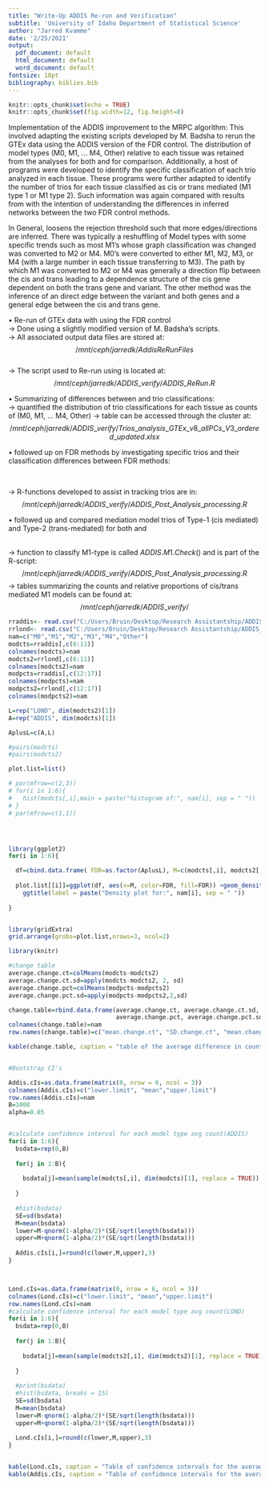 ```yaml
---
title: "Write-Up ADDIS Re-run and Verification"
subtitle: 'University of Idaho Department of Statistical Science'
author: "Jarred Kvamme"
date: '2/25/2021'
output:
  pdf_document: default
  html_document: default
  word_document: default
fontsize: 10pt
bibliography: biblies.bib
---
```



```r
knitr::opts_chunk$set(echo = TRUE)
knitr::opts_chunk$set(fig.width=12, fig.height=8)
```


\section*{Operations in January and February}

\subsection*{Re-analysis of GTEx Using {\bf MRPC-ADDIS}}

\textbf{DETAILED DESCRIPTION:}    

Implementation of the ADDIS improvement to the MRPC algorithm: This involved adapting the existing scripts developed by M. Badsha to rerun the GTEx data using the ADDIS version of the FDR control. The distribution of model types (M0, M1, ... M4, Other) relative to each tissue was retained from the analyses for both \textbf{ MRPC-LOND} and \textbf{ MRPC-ADDIS} for comparison. Additionally, a host of programs were developed to identify the specific classification of each trio analyzed in each tissue. These programs were further adapted to identify the number of trios for each tissue classified as cis or trans mediated (M1 type 1 or M1 type 2). Such information was again compared with results from \textbf{MRPC LOND} with the intention of understanding the differences in inferred networks between the two FDR control methods.

In General, \textbf{MRPC-ADDIS} loosens the rejection threshold such that more edges/directions are inferred. There was typically a reshuffling of Model types with some specific trends such as most M1's whose graph classification was changed was converted to M2 or M4. M0's were converted to either M1, M2, M3, or M4 (with a large number in each tissue transferring to M3). The path by which M1 was converted to M2 or M4 was generally a direction flip between the cis and trans leading to a dependence structure of the cis gene dependent on both the trans gene and variant. The other method was the inference of an direct edge between the variant and both genes and a general edge between the cis and trans gene.   


\textbf{MAIN POINTS AND FILE LOCATIONS:}

$\bullet$ Re-run of GTEx data with \textbf{MRPC} using the \textbf{ADDIS} FDR control    
\indent $\rightarrow$ Done using a slightly modified version of M. Badsha's scripts.    
\indent $\rightarrow$ All associated output data files are stored at: 
$$/mnt/ceph/jarredk/AddisReRunFiles$$     
$\rightarrow$ The script used to Re-run \textbf{MRPC} using \textbf{ADDIS} is located at: 
$$/mnt/ceph/jarredk/ADDIS\_verify/ADDIS\_ReRun.R$$    



$\bullet$ Summarizing of differences between \textbf{LOND} and \textbf{ADDIS} trio classifications:   
$\rightarrow$ quantified the distribution of trio classifications for each tissue as counts of (M0, M1, ... M4, Other) 
$\rightarrow$ table can be accessed through the cluster at:
$$/mnt/ceph/jarredk/ADDIS\_verify/Trios\_analysis\_GTEx\_v8\_allPCs\_V3\_ordered\_updated.xlsx$$   



$\bullet$ followed up on FDR methods by investigating specific trios and their classification differences between FDR methods:      

\textbf{GENERAL STEPS:}   
\begin{itemize}
  \item[1] read in SNP, PC, and final output files generated from $ADDIS\_rerun()$ (trio-->model information)
  \item[2] catalog and store each trios \textbf{LOND} and \textbf{ADDIS} model classification
  \item[3] count/summarize trios between methods or within tissues (generally both)
  \item[4] rerun \text{MRPC} on trio using both \textbf{LOND} and \textbf{ADDIS} methods and compare graph and correlation matrices
\end{itemize}

$\rightarrow$ R-functions developed to assist in tracking trios are in: 
$$/mnt/ceph/jarredk/ADDIS\_verify/ADDIS\_Post\_Analysis\_processing.R$$



$\bullet$ followed up and compared mediation model trios of Type-1 (cis mediated) and Type-2 (trans-mediated) for both \textbf{ADDIS} and \textbf{LOND}     
\textbf{GENERAL STEPS:}   
\begin{itemize}
  \item[1] read final output files generated from $ADDIS\_rerun()$ for both FDR methods (trio-->model information)
  \item[2] use \textbf{MRPC} to re-classify each trio identified as M1 to obtain causal graph matrix for next step
  \item[3] match trio to appropriate M1-type (1 or 2) by comparing causal graph matrix to type-1 and type-2 expected matrix
  \item[4] store M1-type classification information in a tiered list and save
\end{itemize}
$\rightarrow$ function to classify M1-type is called $ADDIS.M1.Check()$ and is part of the R-script: 
$$/mnt/ceph/jarredk/ADDIS\_verify/ADDIS\_Post\_Analysis\_processing.R$$
$\rightarrow$ tables summarizing the counts and relative proportions of cis/trans mediated M1 models can be found at:
$$/mnt/ceph/jarredk/ADDIS\_verify/$$

\newpage
\subsection*{Summarizing Information For LOND/ADDIS Comparisons}
```r
rraddis<- read.csv("C:/Users/Bruin/Desktop/Research Assistantship/ADDIS_ReRun/ReRunADDIS_Summary.csv")
rrlond<- read.csv("C:/Users/Bruin/Desktop/Research Assistantship/ADDIS_ReRun/ReRunLOND_Summary.csv")
nam=c("M0","M1","M2","M3","M4","Other")
modcts=rraddis[,c(6:11)]
colnames(modcts)=nam
modcts2=rrlond[,c(6:11)]
colnames(modcts2)=nam
modpcts=rraddis[,c(12:17)]
colnames(modpcts)=nam
modpcts2=rrlond[,c(12:17)]
colnames(modpcts2)=nam

L=rep("LOND", dim(modcts2)[1])
A=rep("ADDIS", dim(modcts)[1])

AplusL=c(A,L)

#pairs(modcts)
#pairs(modcts2)

plot.list=list()

# par(mfrow=c(2,3))
# for(i in 1:6){
#   hist(modcts[,i],main = paste("histogram of:", nam[i], sep = " "))
# }
# par(mfrow=c(1,1))




library(ggplot2)
for(i in 1:6){

  df=cbind.data.frame( FDR=as.factor(AplusL), M=c(modcts[,i], modcts2[,i]))
  
  plot.list[[i]]=ggplot(df, aes(x=M, color=FDR, fill=FDR)) +geom_density(alpha=0.3)+
    ggtitle(label = paste("Density plot for:", nam[i], sep = " "))
    
}


library(gridExtra)
grid.arrange(grobs=plot.list,nrows=3, ncol=2)
```






```r
library(knitr)

#change table
average.change.ct=colMeans(modcts-modcts2)
average.change.ct.sd=apply(modcts-modcts2, 2, sd)
average.change.pct=colMeans(modpcts-modpcts2)
average.change.pct.sd=apply(modpcts-modpcts2,2,sd)

change.table=rbind.data.frame(average.change.ct, average.change.ct.sd, 
                              average.change.pct, average.change.pct.sd)
colnames(change.table)=nam
row.names(change.table)=c("mean.change.ct", "SD.change.ct", "mean.change%", "SD.change%")

kable(change.table, caption = "table of the average difference in count and percentage between ADDIS and LOND and their standard errors for the differences", digits = 5)


#Bootstrap CI's

Addis.cIs=as.data.frame(matrix(0, nrow = 6, ncol = 3))
colnames(Addis.cIs)=c("lower.limit", "mean","upper.limit")
row.names(Addis.cIs)=nam
B=1000
alpha=0.05


#calculate confidence interval for each model type avg count(ADDIS)
for(i in 1:6){
  bsdata=rep(0,B)
  
  for(j in 1:B){
    
    bsdata[j]=mean(sample(modcts[,i], dim(modcts)[1], replace = TRUE))
    
  }
  
  #hist(bsdata)
  SE=sd(bsdata)
  M=mean(bsdata)
  lower=M-qnorm(1-alpha/2)*(SE/sqrt(length(bsdata)))
  upper=M+qnorm(1-alpha/2)*(SE/sqrt(length(bsdata)))
  
  Addis.cIs[i,]=round(c(lower,M,upper),3)
}



Lond.cIs=as.data.frame(matrix(0, nrow = 6, ncol = 3))
colnames(Lond.cIs)=c("lower.limit", "mean","upper.limit")
row.names(Lond.cIs)=nam
#calculate confidence interval for each model type avg count(LOND)
for(i in 1:6){
  bsdata=rep(0,B)
  
  for(j in 1:B){
    
    bsdata[j]=mean(sample(modcts2[,i], dim(modcts2)[1], replace = TRUE))
    
  }
  
  #print(bsdata)
  #hist(bsdata, breaks = 15)
  SE=sd(bsdata)
  M=mean(bsdata)
  lower=M-qnorm(1-alpha/2)*(SE/sqrt(length(bsdata)))
  upper=M+qnorm(1-alpha/2)*(SE/sqrt(length(bsdata)))
  
  Lond.cIs[i,]=round(c(lower,M,upper),3)
}


kable(Lond.cIs, caption = "Table of confidence intervals for the average count of each classified graph for all tissues under the LOND FDR control ")
kable(Addis.cIs, caption = "Table of confidence intervals for the average count of each classified graph for all tissues under the ADDIS FDR control ")

```



